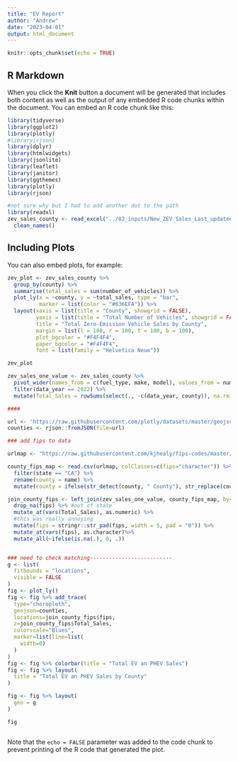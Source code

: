 ```yaml
---
title: "EV Report"
author: "Andrew"
date: "2023-04-01"
output: html_document
---
```


```r
knitr::opts_chunk$set(echo = TRUE)
```

## R Markdown


When you click the **Knit** button a document will be generated that includes both content as well as the output of any embedded R code chunks within the document. You can embed an R code chunk like this:

```r

library(tidyverse)
library(ggplot2)
library(plotly)
#library(rjson)
library(dplyr)
library(htmlwidgets)
library(jsonlite)
library(leaflet)
library(janitor)
library(ggthemes)
library(plotly)
library(rjson)
```


```r
#not sure why but I had to add another dot to the path
library(readxl)
zev_sales_county <- read_excel("../02_inputs/New_ZEV_Sales_Last_updated_01-18-2023.xlsx", sheet = "County") %>% 
  clean_names()
```

## Including Plots

You can also embed plots, for example:

```r
zev_plot <- zev_sales_county %>%
  group_by(county) %>%
  summarise(total_sales = sum(number_of_vehicles)) %>%
  plot_ly(x = ~county, y = ~total_sales, type = "bar",
          marker = list(color = "#636EFA")) %>%
  layout(xaxis = list(title = "County", showgrid = FALSE),
         yaxis = list(title = "Total Number of Vehicles", showgrid = FALSE),
         title = "Total Zero-Emission Vehicle Sales by County",
         margin = list(l = 100, r = 100, t = 100, b = 100),
         plot_bgcolor = "#F4F4F4",
         paper_bgcolor = "#F4F4F4",
         font = list(family = "Helvetica Neue"))

zev_plot
```


```r
zev_sales_one_value <- zev_sales_county %>% 
  pivot_wider(names_from = c(fuel_type, make, model), values_from = number_of_vehicles) %>% 
  filter(data_year == 2022) %>%
  mutate(Total_Sales = rowSums(select(., -c(data_year, county)), na.rm = TRUE))

####

url <- 'https://raw.githubusercontent.com/plotly/datasets/master/geojson-counties-fips.json'
counties <- rjson::fromJSON(file=url)

### add fips to data

urlmap <- "https://raw.githubusercontent.com/kjhealy/fips-codes/master/state_and_county_fips_master.csv"

county_fips_map <- read.csv(urlmap, colClasses=c(fips="character")) %>%
  filter(state == "CA") %>% 
  rename(county = name) %>% 
  mutate(county = ifelse(str_detect(county, " County"), str_replace(county, " County", ""), county))

join_county_fips <- left_join(zev_sales_one_value, county_fips_map, by= "county") %>% 
  drop_na(fips) %>% #out of state
  mutate_at(vars(Total_Sales), as.numeric) %>% 
  #this was really annoying 
  mutate(fips = stringr::str_pad(fips, width = 5, pad = "0")) %>% 
  mutate_at(vars(fips), as.character)%>% 
  mutate_all(~ifelse(is.na(.), 0, .))


### need to check matching--------------------------
g <- list(
  fitbounds = "locations",
  visible = FALSE
)
fig <- plot_ly()
fig <- fig %>% add_trace(
  type="choropleth",
  geojson=counties,
  locations=join_county_fips$fips,
  z=join_county_fips$Total_Sales,
  colorscale="Blues",
  marker=list(line=list(
    width=0)
  )
)
fig <- fig %>% colorbar(title = "Total EV an PHEV Sales")
fig <- fig %>% layout(
  title = "Total EV an PHEV Sales by County"
)

fig <- fig %>% layout(
  geo = g
)

fig
```
```r
```

Note that the `echo = FALSE` parameter was added to the code chunk to prevent printing of the R code that generated the plot.
